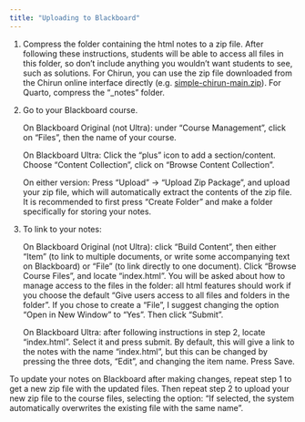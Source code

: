 ```yaml
---
title: "Uploading to Blackboard"
---
```




1. Compress the folder containing the html notes to a zip file. After
   following these instructions, students will be able to access all
   files in this folder, so don't include anything you wouldn't want
   students to see, such as solutions. For Chirun, you can use the zip
   file downloaded from the Chirun online interface directly (e.g.
   [simple-chirun-main.zip](https://github.com/heogden/simple-chirun/archive/refs/heads/main.zip)).
   For Quarto, compress the "_notes" folder.

2. Go to your Blackboard course. 

   On Blackboard Original (not Ultra): under "Course Management", click on
   "Files", then the name of your course.
   
   On Blackboard Ultra: Click the "plus" icon to add a
   section/content. Choose "Content Collection", click on "Browse
   Content Collection".
   
   On either version: Press "Upload" -> "Upload Zip Package", and
   upload your zip file, which will automatically
   extract the contents of the zip file.  
   It is recommended to first press "Create Folder" and make a folder
   specifically for storing your notes.
   
3. To link to your notes:

	On Blackboard Original (not Ultra): click "Build Content", then
   either "Item" (to link to multiple documents, or write some
   accompanying text on Blackboard) or "File" (to link directly to one
   document). Click "Browse Course Files", and locate
   "index.html". You will be asked about how to manage access to the
   files in the folder: all html features should work if you choose
   the default "Give users access to all files and folders in the
   folder".  If you chose to create a "File", I suggest changing the
   option "Open in New Window" to "Yes".  Then click "Submit".
   
   On Blackboard Ultra: after following instructions in step 2, locate
   "index.html". Select it and press submit. By default, this will
   give a link to the notes with the name "index.html", but this can
   be changed by pressing the three dots, "Edit", and changing the
   item name. Press Save.
 
To update your notes on Blackboard after making changes, repeat step 1
to get a new zip file with the updated files. Then repeat step 2 to
upload your new zip file to the course files, selecting the option:
"If selected, the system automatically overwrites the existing file
with the same name". 
